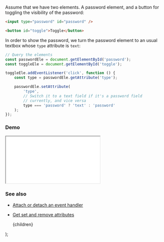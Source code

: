 
Assume that we have two elements. A password element, and a button for toggling the visibility of the password:

```html
<input type="password" id="password" />

<button id="toggle">Toggle</button>
```

In order to show the password, we turn the password element to an usual textbox whose `type` attribute is `text`:

```js
// Query the elements
const passwordEle = document.getElementById('password');
const toggleEle = document.getElementById('toggle');

toggleEle.addEventListener('click', function () {
    const type = passwordEle.getAttribute('type');

    passwordEle.setAttribute(
        'type',
        // Switch it to a text field if it's a password field
        // currently, and vice versa
        type === 'password' ? 'text' : 'password'
    );
});
```

### Demo

<iframe src="/demo/toggle-password-visibility/index.html"></iframe>

### See also

-   [Attach or detach an event handler](/attach-or-detach-an-event-handler)
-   [Get set and remove attributes](/get-set-and-remove-attributes)

    <PostLayout keywords="" title="Toggle password visibility">
        {children}
    </PostLayout>
);